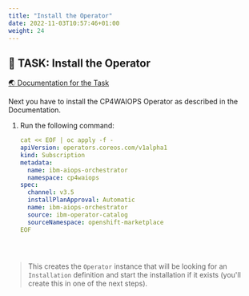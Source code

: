 ```yaml
---
title: "Install the Operator"
date: 2022-11-03T10:57:46+01:00
weight: 24
---
```




## 🚀 TASK: Install the Operator
<a href="https://www.ibm.com/docs/en/cloud-paks/cloud-pak-watson-aiops/3.5.0?topic=manager-starter-installation-cli" target="_blank" >🌏 Documentation for the Task</a>

Next you have to install the CP4WAIOPS Operator as described in the Documentation.






<Accordion>
<AccordionItem title="Need Help?">

1. Run the following command:
 
	```yaml
	cat << EOF | oc apply -f -
	apiVersion: operators.coreos.com/v1alpha1
	kind: Subscription
	metadata:
	  name: ibm-aiops-orchestrator
	  namespace: cp4waiops
	spec:
	  channel: v3.5
	  installPlanApproval: Automatic
	  name: ibm-aiops-orchestrator
	  source: ibm-operator-catalog
	  sourceNamespace: openshift-marketplace
	EOF





> This creates the `Operator` instance that will be looking for an `Installation` definition and start the installation if it exists (you'll create this in one of the next steps). 


</AccordionItem>
</Accordion>
